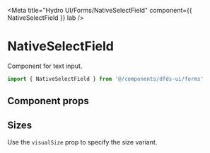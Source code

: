 
<Meta title="Hydro UI/Forms/NativeSelectField" component={{ NativeSelectField }} lab />

# NativeSelectField

Component for text input.

```jsx
import { NativeSelectField } from '@/components/dfds-ui/forms'
```

<Preview width="320px" gray>
  <Story name="Basic" story={BasicNativeSelectField} />
</Preview>

## Component props

<Props of={NativeSelectField} />

## Sizes

Use the `visualSize` prop to specify the size variant.

<Preview width="320px" gray>
  <Story name="Sizes" story={SizesNativeSelectField} />
</Preview>
